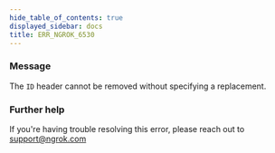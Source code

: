 ```yaml
---
hide_table_of_contents: true
displayed_sidebar: docs
title: ERR_NGROK_6530
---
```


### Message

The `ID` header cannot be removed without specifying a replacement.

<ErrorDetails />

### Further help

If you're having trouble resolving this error, please reach out to [support@ngrok.com](mailto:support@ngrok.com?subject=Help%20with%20ERR_NGROK_6530)
